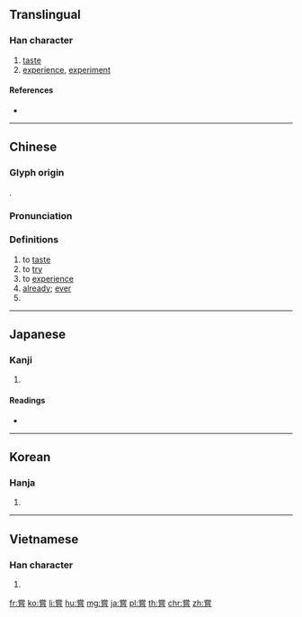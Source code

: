 {{character info/new}}
{{also|尝}}
==Translingual==

===Han character===
{{Han char|rn=30|rad=口|as=11|sn=14|four=90601|canj=FBRPA|ids=⿳龸口旨}}

# [[taste]]
# [[experience]], [[experiment]]

====References====
* {{Han ref|kx=0206.090|dkj=04205|dj=0429.070|hdz=21529.090|uh=5617|ud=22039|bh=B9C1|bd=47553}}

----

==Chinese==
{{zh-forms|s=尝|t2=嚐|note={{lang|zh|嚐}}: “to taste; to experience”}}

===Glyph origin===
{{Han etyl}}
{{Han compound|尚|旨|ls=psc|c1=p|c2=s|t2=will; intention}}.

===Pronunciation===
{{zh-pron
|m=cháng
|c=soeng4
|h=pfs=sòng
|md=
|mn=siông
|w=
|mc=y
|oc=y
|cat=v,adv,pn
}}

===Definitions===
{{zh-hanzi}}

# to [[taste]] {{gloss|try the flavour of}}
# to [[try]]
# to [[experience]]
# [[already]]; [[ever]]
# {{surname|lang=zh}}

----

==Japanese==

===Kanji===
{{ja-kanji|grade=|rs=口11}}

# {{defn|lang=ja|sort=口11}}

====Readings====
* {{ja-readings|kanon=[[しょう]] (shō)|goon=[[じょう]] (jō)|kun=[[なめる]] (nameru), [[こころみる]] (kokoromiru), [[かつて]] (katsute)}}

----

==Korean==

===Hanja===
{{ko-hanja|hangeul=상|rv=sang|mr=sang}}

# {{defn|lang=ko|sort=口11}}

----

==Vietnamese==

===Han character===
{{vi-hantu|[[thường]]|rs=口11}}

# {{defn|lang=vi|sort=口11}}

[[fr:嘗]]
[[ko:嘗]]
[[li:嘗]]
[[hu:嘗]]
[[mg:嘗]]
[[ja:嘗]]
[[pl:嘗]]
[[th:嘗]]
[[chr:嘗]]
[[zh:嘗]]